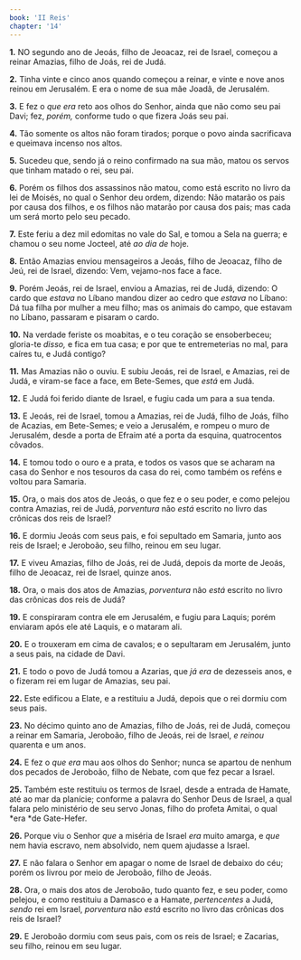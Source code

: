 ```yaml
---
book: 'II Reis'
chapter: '14'
---
```


**1.** NO segundo ano de Jeoás, filho de Jeoacaz, rei de Israel, começou a reinar Amazias, filho de Joás, rei de Judá.

**2.** Tinha vinte e cinco anos quando começou a reinar, e vinte e nove anos reinou em Jerusalém. E era o nome de sua mãe Joadã, de Jerusalém.

**3.** E fez o *que era* reto aos olhos do Senhor, ainda que não como seu pai Davi; fez, *porém,* conforme tudo o que fizera Joás seu pai.

**4.** Tão somente os altos não foram tirados; porque o povo ainda sacrificava e queimava incenso nos altos.

**5.** Sucedeu que, sendo já o reino confirmado na sua mão, matou os servos que tinham matado o rei, seu pai.

**6.** Porém os filhos dos assassinos não matou, como está escrito no livro da lei de Moisés, no qual o Senhor deu ordem, dizendo: Não matarão os pais por causa dos filhos, e os filhos não matarão por causa dos pais; mas cada um será morto pelo seu pecado.

**7.** Este feriu a dez mil edomitas no vale do Sal, e tomou a Sela na guerra; e chamou o seu nome Jocteel, até *ao dia de* hoje.

**8.** Então Amazias enviou mensageiros a Jeoás, filho de Jeoacaz, filho de Jeú, rei de Israel, dizendo: Vem, vejamo-nos face a face.

**9.** Porém Jeoás, rei de Israel, enviou a Amazias, rei de Judá, dizendo: O cardo que *estava* no Líbano mandou dizer ao cedro que *estava* no Líbano: Dá tua filha por mulher a meu filho; mas os animais do campo, que estavam no Líbano, passaram e pisaram o cardo.

**10.** Na verdade feriste os moabitas, e o teu coração se ensoberbeceu; gloria-te *disso,* e fica em tua casa; e por que te entremeterias no mal, para caíres tu, e Judá contigo?

**11.** Mas Amazias não o ouviu. E subiu Jeoás, rei de Israel, e Amazias, rei de Judá, e viram-se face a face, em Bete-Semes, que *está* em Judá.

**12.** E Judá foi ferido diante de Israel, e fugiu cada um para a sua tenda.

**13.** E Jeoás, rei de Israel, tomou a Amazias, rei de Judá, filho de Joás, filho de Acazias, em Bete-Semes; e veio a Jerusalém, e rompeu o muro de Jerusalém, desde a porta de Efraim até a porta da esquina, quatrocentos côvados.

**14.** E tomou todo o ouro e a prata, e todos os vasos que se acharam na casa do Senhor e nos tesouros da casa do rei, como também os reféns e voltou para Samaria.

**15.** Ora, o mais dos atos de Jeoás, o que fez e o seu poder, e como pelejou contra Amazias, rei de Judá, *porventura* não *está* escrito no livro das crônicas dos reis de Israel?

**16.** E dormiu Jeoás com seus pais, e foi sepultado em Samaria, junto aos reis de Israel; e Jeroboão, seu filho, reinou em seu lugar.

**17.** E viveu Amazias, filho de Joás, rei de Judá, depois da morte de Jeoás, filho de Jeoacaz, rei de Israel, quinze anos.

**18.** Ora, o mais dos atos de Amazias, *porventura* não *está* escrito no livro das crônicas dos reis de Judá?

**19.** E conspiraram contra ele em Jerusalém, e fugiu para Laquis; porém enviaram após ele até Laquis, e o mataram ali.

**20.** E o trouxeram em cima de cavalos; e o sepultaram em Jerusalém, junto a seus pais, na cidade de Davi.

**21.** E todo o povo de Judá tomou a Azarias, que *já era* de dezesseis anos, e o fizeram rei em lugar de Amazias, seu pai.

**22.** Este edificou a Elate, e a restituiu a Judá, depois que o rei dormiu com seus pais.

**23.** No décimo quinto ano de Amazias, filho de Joás, rei de Judá, começou a reinar em Samaria, Jeroboão, filho de Jeoás, rei de Israel, *e reinou* quarenta e um anos.

**24.** E fez o *que era* mau aos olhos do Senhor; nunca se apartou de nenhum dos pecados de Jeroboão, filho de Nebate, com que fez pecar a Israel.

**25.** Também este restituiu os termos de Israel, desde a entrada de Hamate, até ao mar da planície; conforme a palavra do Senhor Deus de Israel, a qual falara pelo ministério de seu servo Jonas, filho do profeta Amitai, o qual *era *de Gate-Hefer.

**26.** Porque viu o Senhor *que* a miséria de Israel *era* muito amarga, e *que* nem havia escravo, nem absolvido, nem quem ajudasse a Israel.

**27.** E não falara o Senhor em apagar o nome de Israel de debaixo do céu; porém os livrou por meio de Jeroboão, filho de Jeoás.

**28.** Ora, o mais dos atos de Jeroboão, tudo quanto fez, e seu poder, como pelejou, e como restituiu a Damasco e a Hamate, *pertencentes* a Judá, *sendo* rei em Israel, *porventura* não *está* escrito no livro das crônicas dos reis de Israel?

**29.** E Jeroboão dormiu com seus pais, com os reis de Israel; e Zacarias, seu filho, reinou em seu lugar.